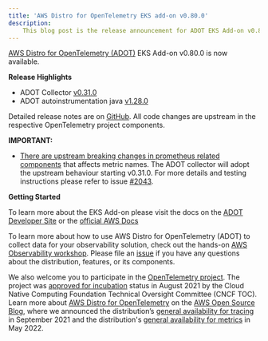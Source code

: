 ```yaml
---
title: 'AWS Distro for OpenTelemetry EKS add-on v0.80.0'
description:
    This blog post is the release announcement for ADOT EKS Add-on v0.80.0
---
```



<SectionSeparator />

[AWS Distro for OpenTelemetry (ADOT)](https://aws-otel.github.io/) EKS Add-on v0.80.0 is now available.

<SectionSeparator />

**Release Highlights**

* ADOT Collector [v0.31.0](https://github.com/aws-observability/aws-otel-collector/releases/tag/v0.31.0)
* ADOT autoinstrumentation java [v1.28.0](https://github.com/aws-observability/aws-otel-java-instrumentation/releases/tag/v1.28.0)

Detailed release notes are on [GitHub](https://github.com/aws-observability/aws-otel-collector/releases).
All code changes are upstream in the respective OpenTelemetry project components.

**IMPORTANT:**

* [There are upstream breaking changes in prometheus related components](https://github.com/open-telemetry/opentelemetry-collector-contrib/releases/tag/v0.76.3) that affects metric names. 
The ADOT collector will adopt the upstream behaviour starting v0.31.0. For more details and testing instructions please refer to issue [#2043](https://github.com/aws-observability/aws-otel-collector/issues/2043).

**Getting Started**

To learn more about the EKS Add-on please visit the docs on the [ADOT Developer Site](https://aws-otel.github.io/docs/getting-started/adot-eks-add-on) or 
the [official AWS Docs](https://docs.aws.amazon.com/eks/latest/userguide/opentelemetry.html)

To learn more about how to use AWS Distro for OpenTelemetry (ADOT) to collect data for your observability solution,
check out the hands-on [AWS Observability workshop](https://observability.workshop.aws/en/adot.html).
Please file an [issue](https://github.com/aws-observability/aws-otel-community/issues) if you have any
questions about the distribution, features, or its components.

We also welcome you to participate in the [OpenTelemetry project](https://github.com/open-telemetry).
The project was [approved for incubation](https://www.cncf.io/blog/2021/08/26/opentelemetry-becomes-a-cncf-incubating-project/) status
in August 2021 by the Cloud Native Computing Foundation Technical Oversight Committee (CNCF TOC). Learn more about
[AWS Distro for OpenTelemetry](https://aws.amazon.com/blogs/opensource/category/management-tools/aws-distro-for-opentelemetry/) on the
[AWS Open Source Blog](https://aws.amazon.com/blogs/opensource/category/management-tools/aws-distro-for-opentelemetry/), where we announced
the distribution’s [general availability for tracing](https://aws.amazon.com/blogs/opensource/aws-distro-for-opentelemetry-is-now-ga-for-tracing/) in September 2021 
and the distribution's [general availability for metrics](https://aws.amazon.com/blogs/opensource/aws-distro-for-opentelemetry-is-now-generally-available-for-metrics/) in May 2022.